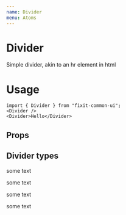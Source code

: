 ```yaml
---
name: Divider
menu: Atoms
---
```


# Divider
Simple divider, akin to an hr element in html

# Usage
```tsx
import { Divider } from "fixit-common-ui";
<Divider />
<Divider>Hello</Divider>
```

## Props
<Props of={Divider}></Props>

## Divider types
<Playground>
<Divider />

<Divider small/>

<Divider faded/>

<Divider small faded/>

<Divider>some text</Divider>

<Divider small>some text</Divider>

<Divider faded>some text</Divider>

<Divider small faded>some text</Divider>
</Playground>
